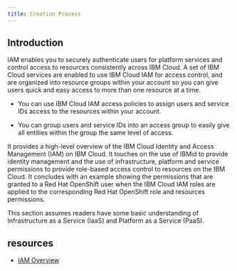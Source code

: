 ```yaml
---
title: Creation Process
---
```



<PageDescription>

</PageDescription>

## Introduction

IAM enables you to securely authenticate users for platform services and control access to resources consistently across IBM Cloud. A set of IBM Cloud services are enabled to use IBM Cloud IAM for access control, and are organized into resource groups within your account so you can give users quick and easy access to more than one resource at a time. 

- You can use IBM Cloud IAM access policies to assign users and service IDs access to the resources within your account. 

- You can group users and service IDs into an access group to easily give all entities within the group the same level of access.

It provides a high-level overview of the IBM Cloud Identity and Access Management (IAM) on IBM Cloud. It touches on the use of IBMid to provide identity management and the use of infrastructure, platform and service permissions to provide role-based access control to resources on the IBM Cloud. It concludes with an example showing the permissions that are granted to a Red Hat OpenShift user when the IBM Cloud IAM roles are applied to the corresponding Red Hat OpenShift role and resources permissions.

This section assumes readers have some basic understanding of Infrastructure as a Service (IaaS) and Platform as a Service (PaaS).

## resources

- [IAM Overview](https://cloud.ibm.com/docs/account?topic=account-iamoverview)